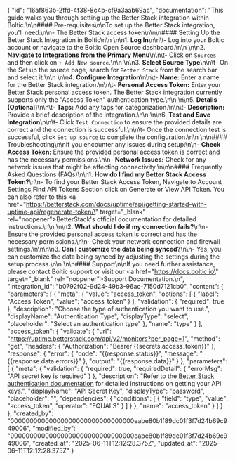 {
    "id": "16af863b-2ffd-4f38-8c4b-cf9a3aab69ac",
    "documentation": "This guide walks you through setting up the Better Stack integration within Boltic.\n\n#### Pre-requisites\n\nTo set up the Better Stack integration, you'll need:\n\n- The Better Stack access token\n\n\n#### Setting Up the Better Stack Integration in Boltic\n\n  \n\n1.  **Log In**\n\n\t- Log into your Boltic account or navigate to the Boltic Open Source dashboard.\n\n  \n\n2.  **Navigate to Integrations from the Primary Menu**\n\n\t- Click on `Sources` and then click on `+ Add New source`.\n\n  \n\n3.  **Select Source Type**\n\n\t- On the Set up the source page, search for `Better Stack` from the search bar and select it.\n\n  \n\n4.  **Configure Integration**\n\n\t-  **Name:** Enter a name for the Better Stack integration.\n\n\t-  **Personal Access Token:** Enter your Better Stack personal access token. The Better Stack integration currently supports only the \"Access Token\" authentication type.\n\n  \n\n5.  **Details (Optional)**\n\n\t-  **Tags:** Add any tags for categorization.\n\n\t-  **Description:** Provide a brief description of the integration.\n\n  \n\n6.  **Test and Save Integration**\n\n\t- Click `Test Connection` to ensure the provided details are correct and the connection is successful.\n\n\t- Once the connection test is successful, click `Set up source` to complete the configuration.\n\n  \n\n#### Troubleshooting\n\nIf you encounter any issues during setup:\n\n-  **Check Access Token:** Ensure the provided personal access token is correct and has the necessary permissions.\n\n-  **Network Issues:** Check for any network issues that might be affecting connectivity.\n\n\n#### Frequently Asked Questions (FAQs)\n\n1.  **How do I find my Better Stack Access Token?**\n\n- To find your Better Stack Access Token, Navigate to Account Settings,Find API Tokens Section click on Generate or View API Token. You can also refer to this <a href=\"https://betterstack.com/docs/uptime/api/getting-started-with-uptime-api/regenerate-token/\" target=\"_blank\" rel=\"noopener\"><span>BetterStack's official documentation</span></a> for detailed instructions.\n\n  \n\n2.  **What should I do if my connection fails?**\n\n- Ensure the provided personal access token is correct and has the necessary permissions.\n\n- Check your network connection and firewall settings.\n\n\n\n3.  **Can I customize the data being synced?**\n\n- Yes, you can customize the data being synced by adjusting the settings during the setup process.\n\n  \n\n#### Support\n\nIf you need further assistance, please contact Boltic support or visit our <a href=\"https://docs.boltic.io\" target=\"_blank\" rel=\"noopener\"><span>Support Documentation</span></a>.\n",
    "integration_id": "b0792f02-9d24-49b3-96ac-7150d7121cb0",
    "content": {
        "parameters": [
            {
                "meta": {
                    "value": "access_token",
                    "options": [
                        {
                            "label": "Access Token",
                            "value": "access_token"
                        }
                    ],
                    "validation": {
                        "required": true
                    },
                    "description": "Choose the type of authentication you want to use.",
                    "displayName": "Authentication Type",
                    "displayType": "select",
                    "placeholder": "Select an authentication type"
                },
                "name": "type"
            }
        ],
        "access_token": {
            "validate": {
                "url": "https://uptime.betterstack.com/api/v2/monitors?per_page=1",
                "method": "get",
                "headers": {
                    "Authorization": "Bearer {{secrets.access_token}}"
                },
                "response": {
                    "error": {
                        "code": "{{response.status}}",
                        "message": "{{response.data.errors}}"
                    },
                    "output": "{{response.data}}"
                }
            },
            "parameters": [
                {
                    "meta": {
                        "validation": {
                            "required": true,
                            "requiredDetail": {
                                "errorMsg": "API secret key is required"
                            }
                        },
                        "description": "Refer to the <a href='https://betterstack.com/docs/uptime/api/getting-started-with-uptime-api/' target='blank'>Better Stack authentication documentation</a> for detailed instructions on getting your API keys.",
                        "displayName": "API Secret Key",
                        "displayType": "password",
                        "placeholder": "",
                        "dependencies": {
                            "conditions": [
                                {
                                    "field": "type",
                                    "value": "access_token",
                                    "operator": "EQUALS"
                                }
                            ]
                        }
                    },
                    "name": "access_token"
                }
            ]
        }
    },
    "created_by": "00000000000000000000000000000000eabe80b1f89dc01f3f7d24b69c949006",
    "modified_by": "00000000000000000000000000000000eabe80b1f89dc01f3f7d24b69c949006",
    "created_at": "2025-06-11T12:12:28.375Z",
    "updated_at": "2025-06-11T12:12:28.375Z"
}